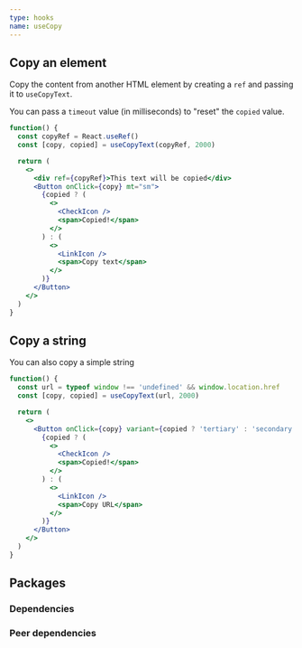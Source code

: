 ```yaml
---
type: hooks
name: useCopy
---
```


## Copy an element

Copy the content from another HTML element by creating a `ref` and passing it to `useCopyText`.

You can pass a `timeout` value (in milliseconds) to "reset" the `copied` value.

```jsx
function() {
  const copyRef = React.useRef()
  const [copy, copied] = useCopyText(copyRef, 2000)

  return (
    <>
      <div ref={copyRef}>This text will be copied</div>
      <Button onClick={copy} mt="sm">
        {copied ? (
          <>
            <CheckIcon />
            <span>Copied!</span>
          </>
        ) : (
          <>
            <LinkIcon />
            <span>Copy text</span>
          </>
        )}
      </Button>
    </>
  )
}
```

## Copy a string

You can also copy a simple string

```jsx
function() {
  const url = typeof window !== 'undefined' && window.location.href
  const [copy, copied] = useCopyText(url, 2000)

  return (
    <>
      <Button onClick={copy} variant={copied ? 'tertiary' : 'secondary'}>
        {copied ? (
          <>
            <CheckIcon />
            <span>Copied!</span>
          </>
        ) : (
          <>
            <LinkIcon />
            <span>Copy URL</span>
          </>
        )}
      </Button>
    </>
  )
}
```

## Packages

### Dependencies

<dependencies dependencies={dependencies} />

### Peer dependencies

<dependencies dependencies={peerDependencies} />
